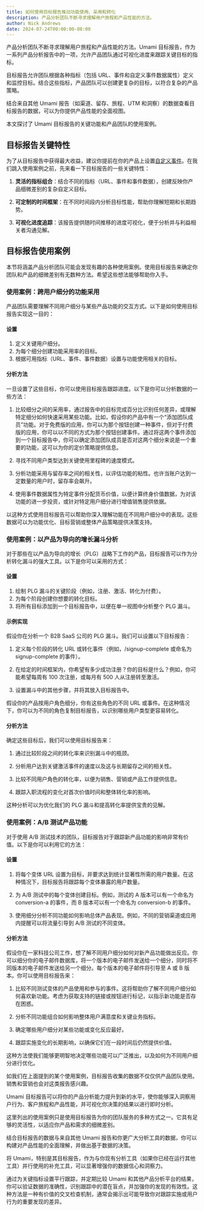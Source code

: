 ```yaml
---
title: 如何使用目标报告推动功能使用、采用和转化
description: 产品分析团队不断寻求理解用户旅程和产品性能的方法。
author: Nick Andrews
date: 2024-07-24T00:00:00-08:00
---
```


产品分析团队不断寻求理解用户旅程和产品性能的方法。Umami 目标报告，作为一系列产品分析报告中的一项，允许产品团队通过可视化进度来跟踪关键目标的指标。

目标报告允许团队根据各种指标（包括 URL、事件和自定义事件数据属性）定义和监控目标。结合这些指标，产品团队可以创建更复杂的目标，以符合复杂的产品策略。

结合来自其他 Umami 报告（如渠道、留存、旅程、UTM 和洞察）的数据查看目标报告的数据，可以为你提供产品性能的全面视图。

本文探讨了 Umami 目标报告的关键功能和产品团队的使用案例。

## 目标报告关键特性

为了从目标报告中获得最大收益，建议你提前在你的产品上设置[自定义事件](https://umami.is/docs/track-events)。在我们跳入使用案例之前，先来看一下目标报告的一些关键特性：

1. **灵活的指标组合**：结合不同的指标（URL、事件和事件数据），创建反映你产品细微差别的复杂自定义目标。

2. **可定制的时间框架**：在不同时间段内分析目标性能，帮助你理解短期和长期趋势。

3. **可视化进度追踪**：该报告提供随时间推移的进度可视化，便于分析并与利益相关者沟通见解。

## 目标报告使用案例

本节将涵盖产品分析团队可能会发现有趣的各种使用案例。使用目标报告来确定你团队和产品的细微差别有无数种方法。希望这些想法能够帮助你入手。

### 使用案例：跨用户细分的功能采用

产品团队需要理解不同用户细分与某些产品功能的交互方式。以下是如何使用目标报告实现这一目的：

#### 设置

1. 定义关键用户细分。
2. 为每个细分创建功能采用率的目标。
3. 根据可用指标（URL、事件、事件数据）设置与功能使用相关的目标。

#### 分析方法

一旦设置了这些目标，你可以使用目标报告跟踪进度。以下是你可以分析数据的一些方法：

1. 比较细分之间的采用率，通过报告中的目标完成百分比识别任何差异，或理解特定细分如何快速采用某些功能。比如，假设你的产品中有一个“添加团队成员”功能。对于免费版的应用，你可以为那个按钮创建一种事件，但对于付费版的应用，你可以以不同的方式为那个按钮创建事件。通过将这两个事件添加到一个目标报告中，你可以确定添加团队成员是否对这两个细分来说是一个重要的功能，这可以为你的定价策略提供信息。

2. 寻找不同用户类型达到关键使用里程碑的速度模式。

3. 分析功能采用与留存率之间的相关性，以评估功能的粘性。也许当账户达到一定数量的用户时，留存率会飙升。

4. 使用事件数据属性为特定事件分配货币价值，以便计算终身价值数据，为对该功能的进一步投资，或针对特定用户细分进行增值销售提供依据。

以这种方式使用目标报告可以帮助你深入理解功能在不同用户细分中的表现。这些数据可以为功能优化、目标营销或整体产品策略提供决策支持。

### 使用案例：以产品为导向的增长漏斗分析

对于那些在以产品为导向的增长（PLG）战略下工作的产品，目标报告可以作为分析转化漏斗的强大工具。以下是你可以采用的方式：

#### 设置

1. 绘制 PLG 漏斗的关键阶段（例如，注册、激活、转化为付费）。
2. 为每个阶段创建你想要的转化目标。
3. 将所有目标添加到一个目标报告中，以便在单一视图中分析整个 PLG 漏斗。

#### 示例实现

假设你在分析一个 B2B SaaS 公司的 PLG 漏斗。我们可以设置以下目标报告：

1. 定义每个阶段的转化 URL 或转化事件（例如，/signup-complete 或命名为 signup-complete 的事件）。
2. 在给定的时间框架内，你希望有多少成功注册？你的目标是什么？例如，你可能希望每周有 100 次注册，或每月有 500 人从注册转至激活。

3. 设置漏斗中的其他步骤，并将其放入目标报告中。

假设你的产品按用户角色细分，你有这些角色的不同 URL 或事件。在这种情况下，你可以为不同的角色复制目标报告，以识别哪些用户类型更容易转化。

#### 分析方法

确定这些目标后，我们可以使用目标报告来：

1. 通过比较阶段之间的转化率来识别漏斗中的瓶颈。

2. 分析用户达到关键激活事件的速度以及这与长期留存之间的相关性。

3. 比较不同用户角色的转化率，以便为销售、营销或产品工作提供信息。

4. 跟踪入职流程的变化对首次价值时间和整体转化率的影响。

这种分析可以为优化我们的 PLG 漏斗和提高转化率提供宝贵的见解。

### 使用案例：A/B 测试产品功能

对于使用 A/B 测试技术的团队，目标报告对于跟踪新产品功能的影响非常有价值。以下是你可以利用它的方法：

#### 设置

1. 将每个变体 URL 设置为目标，并要求达到统计显著性所需的用户数量。在这种情况下，目标报告将跟踪每个变体暴露的用户数量。

2. 为 A/B 测试中的每个变体创建目标。例如，测试的 A 版本可以有一个命名为 conversion-a 的事件，而 B 版本可以有一个命名为 conversion-b 的事件。

3. 使用细分分析不同功能如何影响总体产品表现。例如，不同的营销渠道或应用内提醒可以将流量引导到 A/B 测试的不同变体。

#### 分析方法

假设你在一家科技公司工作，想了解不同用户细分如何对新产品功能做出反应。你可以细分你的电子邮件数据库，将一个版本的电子邮件发送给一个细分，同时将不同版本的电子邮件发送给另一个细分。每个版本的电子邮件将引导至 A 或 B 版本。你可以使用目标报告来：

1. 比较不同测试变体的产品使用和参与的事件。这将帮助你了解不同用户细分如何喜欢新功能。考虑为获取支持的链接或按钮进行标记，以指示新功能是否存在困惑。

2. 分析不同功能组合如何影响整体用户满意度和关键业务指标。

3. 确定哪些用户细分对某些功能或变化反应最好。

4. 跟踪实施变化的长期影响，以确保它们在一段时间后仍然提供价值。

这种方法使我们能够更明智地决定哪些功能可以广泛推出，以及如何为不同用户细分进行优化。

如我们在上面提到的某个使用案例，目标报告收集的数据不仅仅供产品团队使用。销售和营销也会对这类报告感兴趣。

Umami 目标报告可以将你的产品分析能力提升到新的水平，使你能够深入洞察用户行为、客户旅程和产品性能，并可视化你决策的结果以进行即时分析。

这里列出的使用案例只是使用目标报告为你的团队服务的多种方式之一。它具有足够的灵活性，以适应你产品和需求的细微差别。

结合目标报告的数据与来自其他 Umami 报告和你更广大分析工具的数据，你可以构建对产品性能的全面理解，并做出基于数据的决策。

将 Umami，特别是其目标报告，作为与你现有分析工具（如果你已经在运行其他工具）并行使用的补充工具，可以显著增强你的数据信心和洞察力。

通过为关键指标设置平行跟踪，并定期比较 Umami 和其他产品分析平台的结果，你可以验证数据的准确性，识别跟踪中的潜在盲点，并加强你的发现的有效性。这种方法是一种有价值的交叉检查机制，通常会揭示出可能导致你对跟踪实施或用户行为的重要发现的差异。